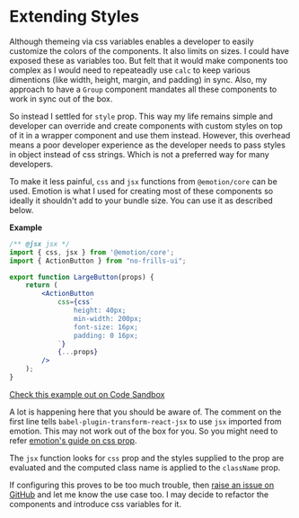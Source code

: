 
<Meta title="Get Started/Extending Styles" />

# Extending Styles

Although themeing via css variables enables a developer to easily customize the colors of the components. It also
limits on sizes. I could have exposed these as variables too. But felt that it would make components too complex
as I would need to repeateadly use `calc` to keep various dimentions (like width, height, margin, and padding) in sync.
Also, my approach to have a `Group` component mandates all these components to work in sync out of the box.

So instead I settled for `style` prop. This way my life remains simple and developer can override and create components
with custom styles on top of it in a wrapper component and use them instead. However, this overhead means a poor
developer experience as the developer needs to pass styles in object instead of css strings. Which is not a preferred
way for many developers.

To make it less painful, `css` and `jsx` functions from `@emotion/core` can be used. Emotion is what I used for creating
most of these components so ideally it shouldn't add to your bundle size. You can use it as described below.

**Example**

```jsx
/** @jsx jsx */
import { css, jsx } from '@emotion/core';
import { ActionButton } from "no-frills-ui";

export function LargeButton(props) {
    return (
        <ActionButton
            css={css`
                height: 40px;
                min-width: 200px;
                font-size: 16px;
                padding: 0 16px;
            `}
            {...props}
        />
    );
}
```

[Check this example out on Code Sandbox](https://codesandbox.io/s/extending-styles-1zrbx)

A lot is happening here that you should be aware of. The comment on the first line tells `babel-plugin-transform-react-jsx`
to use `jsx` imported from emotion. This may not work out of the box for you. So you might need to refer
[emotion's guide on css prop](https://emotion.sh/docs/css-prop#jsx-pragma).

The `jsx` function looks for `css` prop and the styles supplied to the prop are evaluated and the computed class name
is applied to the `className` prop.

If configuring this proves to be too much trouble, then [raise an issue on GitHub](https://github.com/pushkar8723/no-frills-ui/issues/new)
and let me know the use case too. I may decide to refactor the components and introduce css variables for it.

